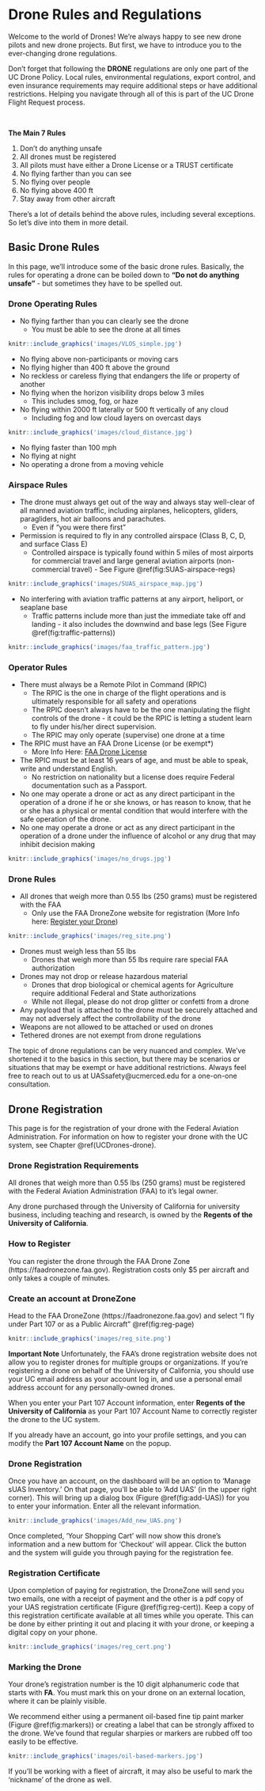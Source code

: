 # Drone Rules and Regulations {#regulations}

Welcome to the world of Drones!  We're always happy to see new drone pilots and new drone projects.  But first, we have to introduce you to the ever-changing drone regulations.  

:::: {.notebox data-latex=""}
Don't forget that following the **DRONE** regulations are only one part of the UC Drone Policy.  Local rules, environmental regulations, export control, and even insurance requirements may require additional steps or have additional restrictions.  Helping you navigate through all of this is part of the UC Drone Flight Request process.
::::

<br>

**The Main 7 Rules**

1. Don't do anything unsafe
2. All drones must be registered
3. All pilots must have either a Drone License or a TRUST certificate
4. No flying farther than you can see
5. No flying over people
6. No flying above 400 ft
7. Stay away from other aircraft

There's a lot of details behind the above rules, including several exceptions.  So let's dive into them in more detail.


## Basic Drone Rules

In this page, we'll introduce some of the basic drone rules.  Basically, the rules for operating a drone can be boiled down to **"Do not do anything unsafe"** - but sometimes they have to be spelled out.
 
### Drone Operating Rules

- No flying farther than you can clearly see the drone
    - You must be able to see the drone at all times

```r
knitr::include_graphics('images/VLOS_simple.jpg')
```    

- No flying above non-participants or moving cars
- No flying higher than 400 ft above the ground
- No reckless or careless flying that endangers the life or property of another
- No flying when the horizon visibility drops below 3 miles
    - This includes smog, fog, or haze
- No flying within 2000 ft laterally or 500 ft vertically of any cloud
    - Including fog and low cloud layers on overcast days
    
```r
knitr::include_graphics('images/cloud_distance.jpg')
```

- No flying faster than 100 mph
- No flying at night
- No operating a drone from a moving vehicle

### Airspace Rules

- The drone must always get out of the way and always stay well-clear of all manned aviation traffic, including airplanes, helicopters, gliders, paragliders, hot air balloons and parachutes.
    - Even if "you were there first"
- Permission is required to fly in any controlled airspace (Class B, C, D, and surface Class E)
    - Controlled airspace is typically found within 5 miles of most airports for commercial travel and large general aviation airports (non-commercial travel) - See Figure \@ref(fig:SUAS-airspace-regs)
    
```r
knitr::include_graphics('images/SUAS_airspace_map.jpg')
```

- No interfering with aviation traffic patterns at any airport, heliport, or seaplane base
    - Traffic patterns include more than just the immediate take off and landing - it also includes the downwind and base legs (See Figure \@ref(fig:traffic-patterns))



```r
knitr::include_graphics('images/faa_traffic_pattern.jpg')
```

### Operator Rules

- There must always be a Remote Pilot in Command (RPIC)
    - The RPIC is the one in charge of the flight operations and is ultimately responsible for all safety and operations
    - The RPIC doesn't always have to be the one manipulating the flight controls of the drone - it could be the RPIC is letting a student learn to fly under his/her direct supervision.
    - The RPIC may only operate (supervise) one drone at a time
- The RPIC must have an FAA Drone License (or be exempt*)
    - More Info Here: [FAA Drone License](#ch-license)
- The RPIC must be at least 16 years of age, and must be able to speak, write and understand English.
    - No restriction on nationality but a license does require Federal documentation such as a Passport.
- No one may operate a drone or act as any direct participant in the operation of a drone if he or she knows, or has reason to know, that he or she has a physical or mental condition that would interfere with the safe operation of the drone.
- No one may operate a drone or act as any direct participant in the operation of a drone under the influence of alcohol or any drug that may inhibit decision making

```r
knitr::include_graphics('images/no_drugs.jpg')
```

### Drone Rules

- All drones that weigh more than 0.55 lbs (250 grams) must be registered with the FAA 
    - Only use the FAA DroneZone website for registration (More Info here: [Register your Drone](#ch-registration))

```r
knitr::include_graphics('images/reg_site.png')
```    

- Drones must weigh less than 55 lbs
    - Drones that weigh more than 55 lbs require rare special FAA authorization
- Drones may not drop or release hazardous material
    - Drones that drop biological or chemical agents for Agriculture require additional Federal and State authorizations
    - While not illegal, please do not drop glitter or confetti from a drone
- Any payload that is attached to the drone must be securely attached and may not adversely affect the controllability of the drone
- Weapons are not allowed to be attached or used on drones
- Tethered drones are not exempt from drone regulations


:::: {.notebox data-latex=""}
The topic of drone regulations can be very nuanced and complex.  We've shortened it to the basics in this section, but there may be scenarios or situations that may be exempt or have additional restrictions.  Always feel free to reach out to us at UASsafety@ucmerced.edu for a one-on-one consultation.
::::



## Drone Registration {#registration}

:::: {.notebox data-latex=""}
This page is for the registration of your drone with the Federal Aviation Administration.  For information on how to register your drone with the UC system, see Chapter \@ref(UCDrones-drone).
::::

### Drone Registration Requirements

All drones that weigh more than 0.55 lbs (250 grams) must be registered with the Federal Aviation Administration (FAA) to it's legal owner. 

Any drone purchased through the University of California for university business, including teaching and research, is owned by the **Regents of the University of California**.  


### How to Register

You can register the drone through the FAA Drone Zone (https://faadronezone.faa.gov).  Registration costs only $5 per aircraft and only takes a couple of minutes.


### Create an account at DroneZone

Head to the FAA DroneZone (https://faadronezone.faa.gov) and select "I fly under Part 107 or as a Public Aircraft" \@ref(fig:reg-page)

```r
knitr::include_graphics('images/reg_site.png')
```

**Important Note** Unfortunately, the FAA's drone registration website does not allow you to register drones for multiple groups or organizations.  If you're registering a drone on behalf of the University of California, you should use your UC email address as your account log in, and use a personal email address account for any personally-owned drones.

When you enter your Part 107 Account information, enter **Regents of the University of California** as your Part 107 Account Name to correctly register the drone to the UC system.

:::: {.notebox data-latex=""}
If you already have an account, go into your profile settings, and you can modify the **Part 107 Account Name** on the popup.
::::

### Drone Registration

Once you have an account, on the dashboard will be an option to 'Manage sUAS Inventory.'  On that page, you'll be able to 'Add UAS' (in the upper right corner). This will bring up a dialog box (Figure \@ref(fig:add-UAS)) for you to enter your information.  Enter all the relevant information.

```r
knitr::include_graphics('images/Add_new_UAS.png')
```

Once completed, 'Your Shopping Cart' will now show this drone's information and a new buttom for 'Checkout' will appear.  Click the button and the system will guide you through paying for the registration fee.

### Registration Certificate

Upon completion of paying for registration, the DroneZone will send you two emails, one with a receipt of payment and the other is a pdf copy of your UAS registration certificate (Figure \@ref(fig:reg-cert)).  Keep a copy of this registration certificate available at all times while you operate.  This can be done by either printing it out and placing it with your drone, or keeping a digital copy on your phone.

```r
knitr::include_graphics('images/reg_cert.png')
```



### Marking the Drone

Your drone's registration number is the 10 digit alphanumeric code that starts with **FA**.  You must mark this on your drone on an external location, where it can be plainly visible.

We recommend either using a permanent oil-based fine tip paint marker (Figure \@ref(fig:markers)) or creating a label that can be strongly affixed to the drone.  We've found that regular sharpies or markers are rubbed off too easily to be effective.  

```r
knitr::include_graphics('images/oil-based-markers.jpg')
```

If you'll be working with a fleet of aircraft, it may also be useful to mark the 'nickname' of the drone as well.





